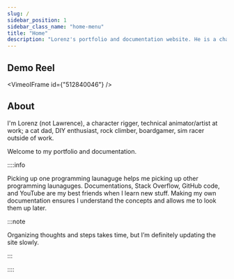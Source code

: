 ```yaml
---
slug: /
sidebar_position: 1
sidebar_class_name: "home-menu"
title: "Home"
description: "Lorenz's portfolio and documentation website. He is a character rigger, technical animator/artist, DIY enthusiast, boardgamer, sim racer."
---
```



## Demo Reel

<VimeoIFrame id={"512840046"} />

## About

I'm Lorenz (not Lawrence), a character rigger, technical animator/artist at work; 
a cat dad, DIY enthusiast, rock climber, boardgamer, sim racer outside of work. 

Welcome to my portfolio and documentation.

::::info

Picking up one programming launaguge helps me picking up other programming launaguges.
Documentations, Stack Overflow, GitHub code, and YouTube are my best friends when I learn new stuff.
Making my own documentation ensures I understand the concepts and allows me to look them up later.

:::note

Organizing thoughts and steps takes time, but I’m definitely updating the site slowly.

:::

::::